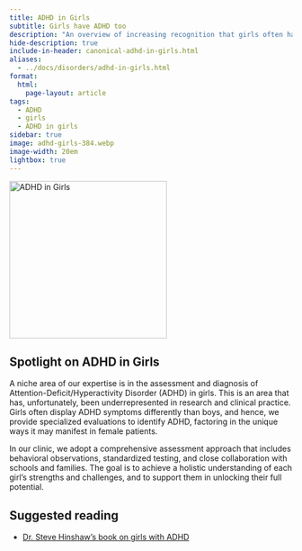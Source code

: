 ```yaml
---
title: ADHD in Girls
subtitle: Girls have ADHD too
description: "An overview of increasing recognition that girls often have ADHD yet go undiagnosed most of the time."
hide-description: true
include-in-header: canonical-adhd-in-girls.html
aliases:
  - ../docs/disorders/adhd-in-girls.html
format:
  html:
    page-layout: article
tags:
  - ADHD
  - girls
  - ADHD in girls
sidebar: true
image: adhd-girls-384.webp
image-width: 20em
lightbox: true
---
```


![](adhd-girls-384.webp "ADHD in Girls"){width=20em fig-alt="A brainworkup kids logo for adhd in girls."}

## Spotlight on ADHD in Girls 

A niche area of our expertise is in the assessment and diagnosis of Attention-Deficit/Hyperactivity Disorder (ADHD) in girls. This is an area that has, unfortunately, been underrepresented in research and clinical practice. Girls often display ADHD symptoms differently than boys, and hence, we provide specialized evaluations to identify ADHD, factoring in the unique ways it may manifest in female patients. 

In our clinic, we adopt a comprehensive assessment approach that includes
behavioral observations, standardized testing, and close collaboration with
schools and families. The goal is to achieve a holistic understanding of each
girl's strengths and challenges, and to support them in unlocking their full
potential.

## Suggested reading

- [Dr. Steve Hinshaw's book on girls with ADHD](https://www.guilford.com/books/Straight-Talk-about-ADHD-in-Girls/Stephen-Hinshaw/9781462547517)


